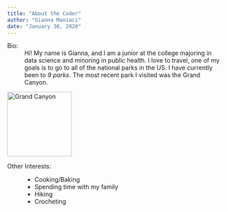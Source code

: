 ```yaml
---
title: "About the Coder"
author: "Gianna Maniaci"
date: "January 30, 2020"
---
```

Bio:
:    Hi! 
     My name is Gianna, and I am a junior at the college majoring in data science and minoring in public health. 
     I love to travel, one of my goals is to go to all of the national parks in the US. 
     I have currently been to _9 parks_. 
     The most recent park I visited was the Grand Canyon.

![](https://upload.wikimedia.org/wikipedia/commons/a/aa/Dawn_on_the_S_rim_of_the_Grand_Canyon_%288645178272%29.jpg  'Grand Canyon'){width=150 height=150}

Other Interests:
:    - Cooking/Baking
     - Spending time with my family
     - Hiking
     - Crocheting